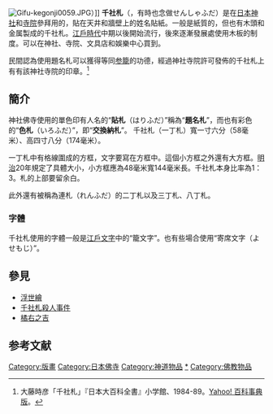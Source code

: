 [[Image:Gifu-kegonji0059.JPG|thumb]]）]]
{{神道}}
'''千社札'''（{{jpn|j=千社札|hg=せんじゃふだ|rm=Senjafuda}}，有時也念做せんしゃふだ）是在[[日本|日本]][[神社|神社]]和[[寺院|寺院]]參拜用的，貼在天井和牆壁上的姓名貼紙。一般是紙質的，但也有木頭和金属製成的千社札。[[江戶時代|江戶時代]]中期以後開始流行，後來逐漸發展處使用木板的制度。可以在神社、寺院、文具店和娛樂中心買到。

民間認為使用題名札可以獲得等同[[参籠|参籠]]的功德，經過神社寺院許可發佈的千社札上有有該神社寺院的印章。<ref> 大藤時彦「千社札」『日本大百科全書』小学館、1984-89。[http://100.yahoo.co.jp/detail/千社札/ Yahoo! 百科事典版]{{dead link|date=2017年11月 |bot=InternetArchiveBot |fix-attempted=yes }}。</ref>

== 簡介 ==

神社佛寺使用的單色印有人名的“'''貼札'''（はりふだ）”稱為“'''題名札'''”，而也有彩色的“'''色札'''（いろふだ）”，即“'''交換納札'''”。
千社札（一丁札）寬一寸六分（58毫米）、高四寸八分（174毫米）。

一丁札中有格線圍成的方框，文字要寫在方框中。這個小方框之外還有大方框。[[明治|明治]]20年規定了具體大小，小方框應為48毫米寬144毫米長。千社札本身比率為1：3。札的上部要留余白。

此外還有被稱為連札（れんふだ）的二丁札以及三丁札、八丁札。

=== 字體 ===

千社札使用的字體一般是[[江戶文字|江戶文字]]中的“籠文字”。也有些場合使用“寄席文字（よせもじ）”。

== 參見 ==

* [[浮世繪|浮世繪]]
* [[千社札殺人事件|千社札殺人事件]]
* [[橘右之吉|橘右之吉]]

== 参考文献 ==
{{reflist}}

{{Authority control}}
[[Category:版畫|Category:版畫]]
[[Category:日本佛寺|Category:日本佛寺]]
[[Category:神道物品|Category:神道物品]]
[[Category:靈場巡禮|*]]
[[Category:佛教物品|Category:佛教物品]]